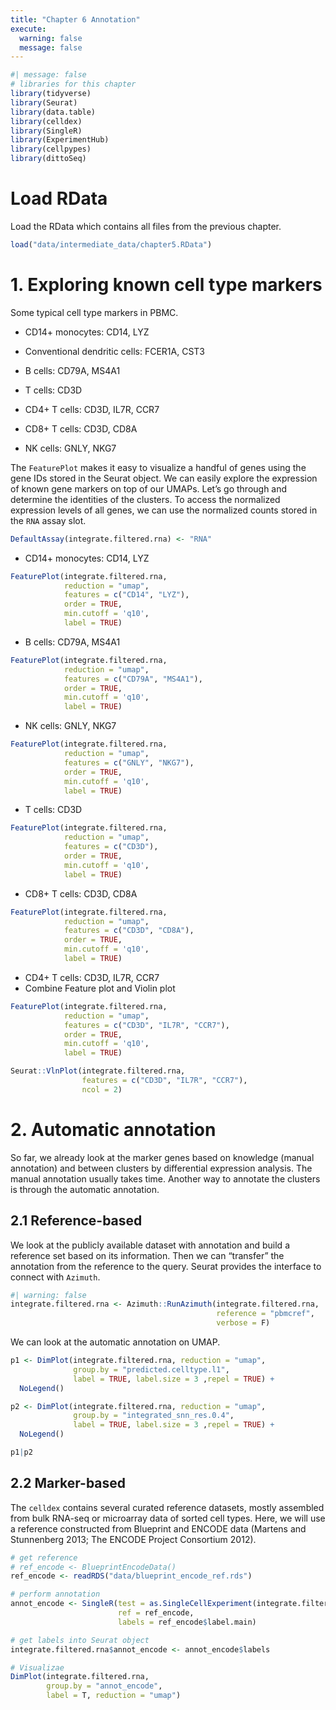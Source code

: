 ```yaml
---
title: "Chapter 6 Annotation"
execute:
  warning: false
  message: false
---
```


```r
#| message: false
# libraries for this chapter
library(tidyverse)
library(Seurat)
library(data.table)
library(celldex)
library(SingleR)
library(ExperimentHub)
library(cellpypes)
library(dittoSeq)
```

# Load RData

Load the RData which contains all files from the previous chapter.

```r
load("data/intermediate_data/chapter5.RData")
```

# 1. Exploring known cell type markers

Some typical cell type markers in PBMC.

-   CD14+ monocytes: CD14, LYZ

-   Conventional dendritic cells: FCER1A, CST3

-   B cells: CD79A, MS4A1

-   T cells: CD3D

-   CD4+ T cells: CD3D, IL7R, CCR7

-   CD8+ T cells: CD3D, CD8A

-   NK cells: GNLY, NKG7

The `FeaturePlot` makes it easy to visualize a handful of genes using the gene IDs stored in the Seurat object. We can easily explore the expression of known gene markers on top of our UMAPs. Let's go through and determine the identities of the clusters. To access the normalized expression levels of all genes, we can use the normalized counts stored in the `RNA` assay slot.

```r
DefaultAssay(integrate.filtered.rna) <- "RNA"
```

-   CD14+ monocytes: CD14, LYZ

```r
FeaturePlot(integrate.filtered.rna, 
            reduction = "umap", 
            features = c("CD14", "LYZ"), 
            order = TRUE,
            min.cutoff = 'q10', 
            label = TRUE)
```

-   B cells: CD79A, MS4A1

```r
FeaturePlot(integrate.filtered.rna, 
            reduction = "umap", 
            features = c("CD79A", "MS4A1"), 
            order = TRUE,
            min.cutoff = 'q10', 
            label = TRUE)
```

-   NK cells: GNLY, NKG7

```r
FeaturePlot(integrate.filtered.rna, 
            reduction = "umap", 
            features = c("GNLY", "NKG7"), 
            order = TRUE,
            min.cutoff = 'q10', 
            label = TRUE)
```

-   T cells: CD3D

```r
FeaturePlot(integrate.filtered.rna, 
            reduction = "umap", 
            features = c("CD3D"), 
            order = TRUE,
            min.cutoff = 'q10', 
            label = TRUE)
```

-   CD8+ T cells: CD3D, CD8A

```r
FeaturePlot(integrate.filtered.rna, 
            reduction = "umap", 
            features = c("CD3D", "CD8A"), 
            order = TRUE,
            min.cutoff = 'q10', 
            label = TRUE)
```

-   CD4+ T cells: CD3D, IL7R, CCR7
-   Combine Feature plot and Violin plot

```r
FeaturePlot(integrate.filtered.rna, 
            reduction = "umap", 
            features = c("CD3D", "IL7R", "CCR7"), 
            order = TRUE,
            min.cutoff = 'q10', 
            label = TRUE)
```

```r
Seurat::VlnPlot(integrate.filtered.rna,
                features = c("CD3D", "IL7R", "CCR7"),
                ncol = 2)
```

# 2. Automatic annotation

So far, we already look at the marker genes based on knowledge (manual annotation) and between clusters by differential expression analysis. The manual annotation usually takes time. Another way to annotate the clusters is through the automatic annotation.

## 2.1 Reference-based

We look at the publicly available dataset with annotation and build a reference set based on its information. Then we can "transfer" the annotation from the reference to the query. Seurat provides the interface to connect with `Azimuth`.

```r
#| warning: false
integrate.filtered.rna <- Azimuth::RunAzimuth(integrate.filtered.rna,
                                              reference = "pbmcref",
                                              verbose = F)
```

We can look at the automatic annotation on UMAP.

```r
p1 <- DimPlot(integrate.filtered.rna, reduction = "umap", 
              group.by = "predicted.celltype.l1", 
              label = TRUE, label.size = 3 ,repel = TRUE) + 
  NoLegend()

p2 <- DimPlot(integrate.filtered.rna, reduction = "umap", 
              group.by = "integrated_snn_res.0.4", 
              label = TRUE, label.size = 3 ,repel = TRUE) + 
  NoLegend()

p1|p2
```

## 2.2 Marker-based

The `celldex` contains several curated reference datasets, mostly assembled from bulk RNA-seq or microarray data of sorted cell types. Here, we will use a reference constructed from Blueprint and ENCODE data (Martens and Stunnenberg 2013; The ENCODE Project Consortium 2012).

```r
# get reference
# ref_encode <- BlueprintEncodeData()
ref_encode <- readRDS("data/blueprint_encode_ref.rds")

# perform annotation
annot_encode <- SingleR(test = as.SingleCellExperiment(integrate.filtered.rna), 
                        ref = ref_encode, 
                        labels = ref_encode$label.main)

# get labels into Seurat object
integrate.filtered.rna$annot_encode <- annot_encode$labels

# Visualizae
DimPlot(integrate.filtered.rna, 
        group.by = "annot_encode", 
        label = T, reduction = "umap")
```
